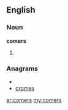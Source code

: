 ==English==

===Noun===
'''comers'''

#{{plural of|[[comer]]}}

===Anagrams===
* {{alphagram|cemors}}
* [[cromes#English|cromes]]

[[ar:comers]]
[[my:comers]]